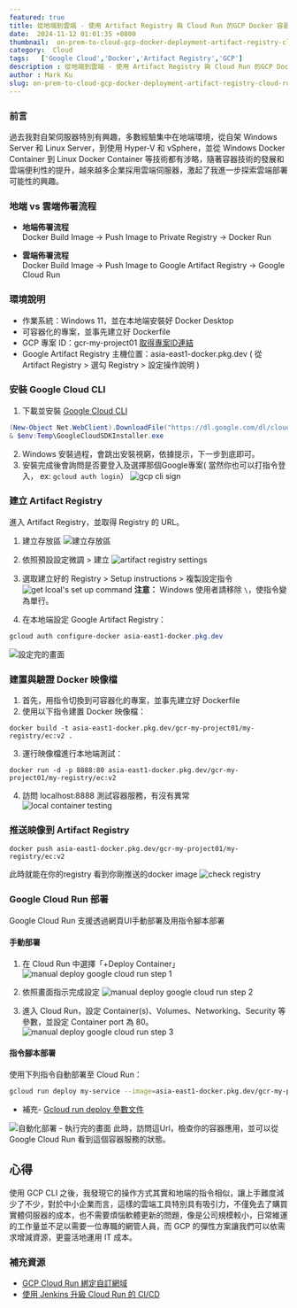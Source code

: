 ```yaml
---
featured: true
title: 從地端到雲端 - 使用 Artifact Registry 與 Cloud Run 的GCP Docker 容器部署指南
date:  2024-11-12 01:01:35 +0800
thumbnail:  on-prem-to-cloud-gcp-docker-deployment-artifact-registry-cloud-run.png
category:  Cloud  
tags:   ['Google Cloud','Docker','Artifact Registry','GCP']
description : 從地端到雲端 - 使用 Artifact Registry 與 Cloud Run 的GCP Docker 容器部署指南
author : Mark Ku
slug: on-prem-to-cloud-gcp-docker-deployment-artifact-registry-cloud-run
---
```

### 前言
過去我對自架伺服器特別有興趣，多數經驗集中在地端環境，從自架 Windows Server 和 Linux Server，到使用 Hyper-V 和 vSphere，並從 Windows Docker Container  到 Linux Docker Container 等技術都有涉略，隨著容器技術的發展和雲端便利性的提升，越來越多企業採用雲端伺服器，激起了我進一步探索雲端部署可能性的興趣。

### 地端 vs 雲端佈署流程

* **地端佈署流程**  
  Docker Build Image → Push Image to  Private Registry → Docker Run

* **雲端佈署流程**  
  Docker Build Image → Push Image to Google Artifact Registry → Google Cloud Run

### 環境說明
- 作業系統：Windows 11，並在本地端安裝好 Docker Desktop
- 可容器化的專案，並事先建立好 Dockerfile
- GCP 專案 ID：gcr-my-project01 [取得專案ID連結](https://console.cloud.google.com/welcome/new?cloudshell=true)
- Google Artifact Registry 主機位置：asia-east1-docker.pkg.dev ( 從Artifact Registry > 選勾 Registry > 設定操作說明 )

### 安裝 Google Cloud CLI

1. 下載並安裝 [Google Cloud CLI](https://cloud.google.com/sdk/docs/install-sdk)

```powershell
(New-Object Net.WebClient).DownloadFile("https://dl.google.com/dl/cloudsdk/channels/rapid/GoogleCloudSDKInstaller.exe", "$env:Temp\GoogleCloudSDKInstaller.exe")
& $env:Temp\GoogleCloudSDKInstaller.exe
```
2. Windows 安裝過程，會跳出安裝視窮，依據提示，下一步到底即可。
3. 安裝完成後會詢問是否要登入及選擇那個Google專案( 當然你也可以打指令登入， ex: `gcloud auth login`）
![gcp cli sign](gcp-cli-sign.png)

### 建立 Artifact Registry

進入 Artifact Registry，並取得 Registry 的 URL。

1. 建立存放區
![建立存放區](create-artifact-registry.png)

2. 依照預設設定微調 > 建立
![artifact registry settings](artifact-registry-settings.png)

3. 選取建立好的 Registry >  Setup instructions > 複製設定指令
![get lcoal's set up command](get-local-registry-set-up-command.png)
**注意：** Windows 使用者請移除 `\`，使指令變為單行。

4. 在本地端設定 Google Artifact Registry：

```powershell
gcloud auth configure-docker asia-east1-docker.pkg.dev
```
   
![設定完的畫面](already-set-up-artifact-registry.png)

### 建置與驗證 Docker 映像檔
1. 首先，用指令切換到可容器化的專案，並事先建立好 Dockerfile
2. 使用以下指令建置 Docker 映像檔：

```powerhsell
docker build -t asia-east1-docker.pkg.dev/gcr-my-project01/my-registry/ec:v2 .
```

3. 運行映像檔進行本地端測試：

```powerhsell
docker run -d -p 8888:80 asia-east1-docker.pkg.dev/gcr-my-project01/my-registry/ec:v2
```
4. 訪問 localhost:8888 測試容器服務，有沒有異常      
![local container testing](local-container-testing.png)

### 推送映像到 Artifact Registry

```powerhsell
docker push asia-east1-docker.pkg.dev/gcr-my-project01/my-registry/ec:v2
```
此時就能在你的registry 看到你剛推送的docker image
![check registry](check-registry.png)

### Google Cloud Run 部署
Google Cloud Run 支援透過網頁UI手動部署及用指令腳本部署
#### 手動部署

1. 在 Cloud Run 中選擇「+Deploy Container」
![manual deploy google cloud run step 1](manual-deploy-google-cloud-run-step1.png)

2. 依照畫面指示完成設定
![manual deploy google cloud run step 2](manual-deploy-google-cloud-run-step2.png)

3. 進入 Cloud Run，設定 Container(s)、Volumes、Networking、Security 等參數，並設定 Container port 為 80。
![manual deploy google cloud run step 3](manual-deploy-google-cloud-run-step3.png)

#### 指令腳本部署

使用下列指令自動部署至 Cloud Run：

```bash
gcloud run deploy my-service --image=asia-east1-docker.pkg.dev/gcr-my-project01/my-registry/ec:v2 --platform managed --allow-unauthenticated --region=asia-east1 --port=80
```

* 補充- [Gcloud run deploy 參數文件](https://cloud.google.com/sdk/gcloud/reference/run/deploy)

![自動化部署 - 執行完的畫面](auto-deploy-google-cloud-run-step1.png)
此時，訪問這Url，檢查你的容器應用，並可以從Google Cloud Run 看到這個容器服務的狀態。

## 心得
使用 GCP CLI 之後，我發現它的操作方式其實和地端的指令相似，讓上手難度減少了不少，對於中小企業而言，這樣的雲端工具特別具有吸引力，不僅免去了購買實體伺服器的成本，也不需要煩惱軟體更新的問題，像是公司規模較小，日常維運的工作量並不足以需要一位專職的網管人員，而 GCP 的彈性方案讓我們可以依需求增減資源，更靈活地運用 IT 成本。

### 補充資源

- [GCP Cloud Run 綁定自訂網域](https://medium.com/@yuijzeon/%E9%9A%A8%E6%89%8B%E8%A8%98-gcp-cloud-run-%E6%9C%8D%E5%8B%99%E7%B6%81%E5%AE%9A%E5%88%B0%E8%87%AA%E5%B7%B1%E7%9A%84%E7%B6%B2%E5%9D%80-f316028a0c0e)
- [使用 Jenkins 升級 Cloud Run 的 CI/CD](https://manel-lemin.medium.com/upgrading-your-cloud-run-ci-cd-with-jenkins-92a3717e9f1c)
